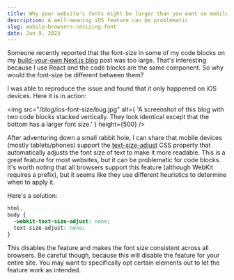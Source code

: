 ```yaml
---
title: Why your website's fonts might be larger than you want on mobile
description: A well-meaning iOS feature can be problematic
slug: mobile-browsers-resizing-font
date: Jun 9, 2023
---
```


Someone recently reported that the font-size in some of my code blocks on my [build-your-own Next.js blog](/blog/build-a-blog-with-nextjs-13) post was too large. That's interesting because I use React and the code blocks are the same component. So why would the font-size be different between them?

I was able to reproduce the issue and found that it only happened on iOS devices. Here it is in action:

<img
  src="/blog/ios-font-size/bug.jpg"
  alt={
    'A screenshot of this blog with two code blocks stacked vertically. They look identical except that the bottom has a larger font size.'
  }
  height={500}
/>

After adventuring down a small rabbit hole, I can share that mobile devices (mostly tablets/phones) support the [text-size-adjust](https://developer.mozilla.org/en-US/docs/Web/CSS/text-size-adjust) CSS property that automatically adjusts the font size of text to make it more readable. 
This is a great feature for most websites, but it can be problematic for code blocks. It's worth noting that all browsers support this feature (although WebKit requires a prefix), but it seems like they use different heuristics to determine when to apply it.

Here's a solution:

```css
html,
body {
  -webkit-text-size-adjust: none;
  text-size-adjust: none;
}
```

This disables the feature and makes the font size consistent across all browsers.
Be careful though, because this will disable the feature for your entire site.
You may want to specifically opt certain elements out to let the feature work as intended.
